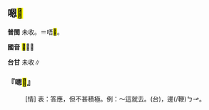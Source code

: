 
==嗯<mark>&#xf856f;</mark>==



'''普閩''' 未收。＝唔<mark>&#xf856e;</mark>。

'''國音''' <mark>&#xf856f;</mark>＝{{ruby|唔|ㄫ}}∥

'''台甘''' 未收∥

    

==='''『嗯<mark>&#xf856f;</mark>』'''===
: [情] 表：答應，但不甚積極。例：～這就去。(台){{ruby|嗯|ㄏㆭ˪}}，{{ruby|連|ㄌㄧㆰ}}邊(/鞭)<rt>ㄅㆪ</rt>{{ruby|去|ㄎㄧ˪}}。
    
